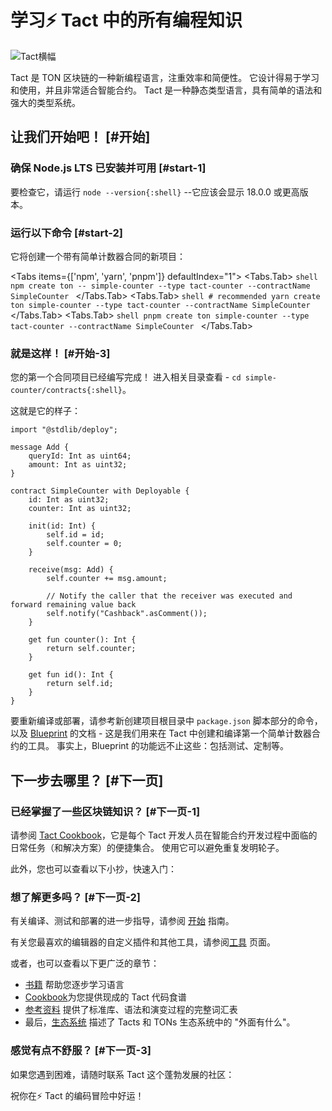# 学习⚡ Tact 中的所有编程知识


![Tact横幅](public/banner.jpeg)

Tact 是 TON 区块链的一种新编程语言，注重效率和简便性。 它设计得易于学习和使用，并且非常适合智能合约。 Tact 是一种静态类型语言，具有简单的语法和强大的类型系统。

## 让我们开始吧！ [#开始]

<Steps>

### 确保 Node.js LTS 已安装并可用 [#start-1]

要检查它，请运行 `node --version{:shell}` --它应该会显示 18.0.0 或更高版本。

### 运行以下命令 [#start-2]

它将创建一个带有简单计数器合同的新项目：

<Tabs items={['npm', 'yarn', 'pnpm']} defaultIndex="1">
  <Tabs.Tab>
    ```shell
    npm create ton -- simple-counter --type tact-counter --contractName SimpleCounter
    ```
  </Tabs.Tab>
  <Tabs.Tab>
    ```shell
    # recommended
    yarn create ton simple-counter --type tact-counter --contractName SimpleCounter
    ```
  </Tabs.Tab>
  <Tabs.Tab>
    ```shell
    pnpm create ton simple-counter --type tact-counter --contractName SimpleCounter
    ```
  </Tabs.Tab>
</Tabs>

### 就是这样！ [#开始-3]

您的第一个合同项目已经编写完成！ 进入相关目录查看 - `cd simple-counter/contracts{:shell}`。

这就是它的样子：

```tact
import "@stdlib/deploy";

message Add {
    queryId: Int as uint64;
    amount: Int as uint32;
}

contract SimpleCounter with Deployable {
    id: Int as uint32;
    counter: Int as uint32;

    init(id: Int) {
        self.id = id;
        self.counter = 0;
    }

    receive(msg: Add) {
        self.counter += msg.amount;

        // Notify the caller that the receiver was executed and forward remaining value back
        self.notify("Cashback".asComment());
    }

    get fun counter(): Int {
        return self.counter;
    }

    get fun id(): Int {
        return self.id;
    }
}
```

要重新编译或部署，请参考新创建项目根目录中 `package.json` 脚本部分的命令，以及 [Blueprint](https://github.com/ton-org/blueprint) 的文档 - 这是我们用来在 Tact 中创建和编译第一个简单计数器合约的工具。 事实上，Blueprint 的功能远不止这些：包括测试、定制等。

</Steps>

## 下一步去哪里？ [#下一页]

<Steps>

### 已经掌握了一些区块链知识？ [#下一页-1]

请参阅 [Tact Cookbook](/cookbook)，它是每个 Tact 开发人员在智能合约开发过程中面临的日常任务（和解决方案）的便捷集合。 使用它可以避免重复发明轮子。

此外，您也可以查看以下小抄，快速入门：

<Cards>
  <Cards.Card
    icon="💎 "
    title="来自 FunC (TON)"
    href="/book/cs/from-func"
  />
  <Cards.Card
    icon="🔷 "
    title="来自 Solidity (Ethereum)"
    href="/book/cs/from-solidity"
  />
</Cards>

### 想了解更多吗？ [#下一页-2]

有关编译、测试和部署的进一步指导，请参阅 [开始](/book/guides/getting-started) 指南。

有关您最喜欢的编辑器的自定义插件和其他工具，请参阅[工具](/ecosystem/tools/overview) 页面。

或者，也可以查看以下更广泛的章节：

- [书籍](/书籍) 帮助您逐步学习语言
- [Cookbook](/cookbook)为您提供现成的 Tact 代码食谱
- [参考资料](/ref) 提供了标准库、语法和演变过程的完整词汇表
- 最后，[生态系统](/ecosystem) 描述了 Tacts 和 TONs 生态系统中的 "外面有什么"。

<Cards>
  <Cards.Card
    icon="📚 "
    title="阅读《战术书》"
    href="/book"
  />
  <Cards.Card
    icon="🍲 "
    title="研磨《食谱》"
    href="/cookbook"
  />
  <Cards.Card
    icon="🔬 "
    title="浏览参考资料"
    href="/ref"
  />
  <Cards.Card
    icon="🗺️ "
    title="拥抱生态系统"
    href="/ecosystem"
  />
</Cards>

### 感觉有点不舒服？ [#下一页-3]

如果您遇到困难，请随时联系 Tact 这个蓬勃发展的社区：

<Cards>
  <Cards.Card
    arrow
    icon="✈️ "
    title="Telegram Group"
    href="https://t.me/tactlang"
  />
  <Cards.Card
    arrow
    icon="🐦 "
    title="X/Twitter"
    href="https://twitter.com/tact_language"
  />
</Cards>

祝你在⚡ Tact 的编码冒险中好运！

</Steps>
